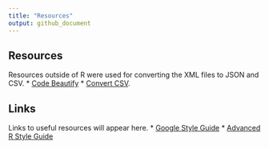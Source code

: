---
title: "Resources"
output: github_document
---

## Resources
Resources outside of R were used for converting the XML files to JSON and CSV.
* [Code Beautify](http://www.codebeautify.org)
* [Convert CSV](http://www.convertcsv.com/xml-to-csv.htm).

## Links
Links to useful resources will appear here.
* [Google Style Guide](http://google.github.io/styleguide/Rguide.xml)
* [Advanced R Style Guide](http://adv-r.had.co.nz/Style.html)
